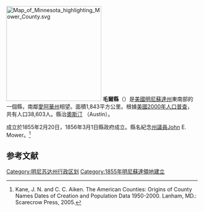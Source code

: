 {{noteTA
|T=zh-hans:毛尔县 (明尼苏达州);zh-hk:毛爾縣 (明尼蘇達州);zh-tw:毛爾郡 (明尼蘇達州);
}}

[[File:Map_of_Minnesota_highlighting_Mower_County.svg|250px]]
'''毛爾縣'''（{{lang-en|Mower County}}）是[[美國|美國]][[明尼蘇達州|明尼蘇達州]]東南部的一個縣，南鄰[[愛阿華州|愛阿華州]]相望。面積1,843平方公里。根據[[美國2000年人口普查|美國2000年人口普查]]，共有人口38,603人。縣治[[奧斯汀_(明尼蘇達州)|奧斯汀]] （Austin）。

成立於1855年2月20日，1856年3月1日縣政府成立。縣名紀念[[明尼蘇達州州議會|州議員]]John E. Mower。<ref>Kane, J. N. and C. C. Aiken. The American Counties: Origins of County Names Dates of Creation and Population Data 1950-2000. Lanham, MD.: Scarecrow Press, 2005. </ref>

==参考文献==
<div class="references-small">
<references />
</div>
{{DEFAULTSORT:Mower County}}
[[Category:明尼苏达州行政区划|Category:明尼苏达州行政区划]]
[[Category:1855年明尼蘇達領地建立|Category:1855年明尼蘇達領地建立]]
{{Minnesota-stub}}